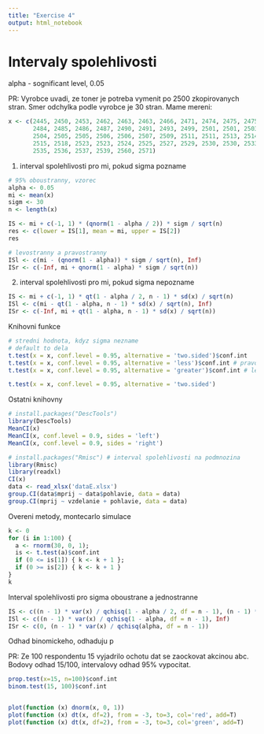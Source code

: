 ```yaml
---
title: "Exercise 4"
output: html_notebook
---
```


# Intervaly spolehlivosti
alpha - sognificant level, 0.05

PR: Vyrobce uvadi, ze toner je potreba vymenit po 2500 zkopirovanych stran. Smer odchylka podle vyrobce je 30 stran. Mame mereni:
```r
x <- c(2445, 2450, 2453, 2462, 2463, 2463, 2466, 2471, 2474, 2475, 2475,
       2484, 2485, 2486, 2487, 2490, 2491, 2493, 2499, 2501, 2501, 2503,
       2504, 2505, 2505, 2506, 2506, 2507, 2509, 2511, 2511, 2513, 2514,
       2515, 2518, 2523, 2523, 2524, 2525, 2527, 2529, 2530, 2530, 2533,
       2535, 2536, 2537, 2539, 2560, 2571)
```

1. interval spolehlivosti pro mi, pokud sigma pozname
```r
# 95% oboustranny, vzorec
alpha <- 0.05
mi <- mean(x)
sigm <- 30
n <- length(x)

IS <- mi + c(-1, 1) * (qnorm(1 - alpha / 2)) * sigm / sqrt(n)
res <- c(lower = IS[1], mean = mi, upper = IS[2])
res
```
```r
# levostranny a pravostranny
ISl <- c(mi - (qnorm(1 - alpha)) * sigm / sqrt(n), Inf)
ISr <- c(-Inf, mi + qnorm(1 - alpha) * sigm / sqrt(n))
```
2. interval spolehlivosti pro mi, pokud sigma nepozname
```r
IS <- mi + c(-1, 1) * qt(1 - alpha / 2, n - 1) * sd(x) / sqrt(n)
ISl <- c(mi - qt(1 - alpha, n - 1) * sd(x) / sqrt(n), Inf)
ISr <- c(-Inf, mi + qt(1 - alpha, n - 1) * sd(x) / sqrt(n))
```
Knihovni funkce
```r
# stredni hodnota, kdyz sigma nezname
# default to dela
t.test(x = x, conf.level = 0.95, alternative = 'two.sided')$conf.int
t.test(x = x, conf.level = 0.95, alternative = 'less')$conf.int # pravostrany
t.test(x = x, conf.level = 0.95, alternative = 'greater')$conf.int # levostranny

t.test(x = x, conf.level = 0.95, alternative = 'two.sided')
```
Ostatni knihovny
```r
# install.packages("DescTools")
library(DescTools)
MeanCI(x)
MeanCI(x, conf.level = 0.9, sides = 'left')
MeanCI(x, conf.level = 0.9, sides = 'right')

```
```r
# install.packages("Rmisc") # interval spolehlivosti na podmnozina
library(Rmisc)
library(readxl)
CI(x)
data <- read_xlsx('dataE.xlsx')
group.CI(data$mprij ~ data$pohlavie, data = data)
group.CI(mprij ~ vzdelanie + pohlavie, data = data)

```
Overeni metody, montecarlo simulace
```r
k <- 0
for (i in 1:100) {
  a <- rnorm(30, 0, 1);
  is <- t.test(a)$conf.int
  if (0 <= is[1]) { k <- k + 1 };
  if (0 >= is[2]) { k <- k + 1 }
}
k
```
Interval spolehlivosti pro sigma oboustrane a jednostranne
```r
IS <- c((n - 1) * var(x) / qchisq(1 - alpha / 2, df = n - 1), (n - 1) * var(x) / qchisq(alpha / 2, df = n - 1)) # je to ok, nelhal prodejce
ISl <- c((n - 1) * var(x) / qchisq(1 - alpha, df = n - 1), Inf)
ISr <- c(0, (n - 1) * var(x) / qchisq(alpha, df = n - 1))
```
Odhad binomickeho, odhaduju p

PR: Ze 100 respondentu 15 vyjadrilo ochotu dat se zaockovat akcinou abc. Bodovy odhad 15/100, intervalovy odhad 95% vypocitat.
```r
prop.test(x=15, n=100)$conf.int
binom.test(15, 100)$conf.int


plot(function (x) dnorm(x, 0, 1))
plot(function (x) dt(x, df=2), from = -3, to=3, col='red', add=T)
plot(function (x) dt(x, df=2), from = -3, to=3, col='green', add=T)

```

